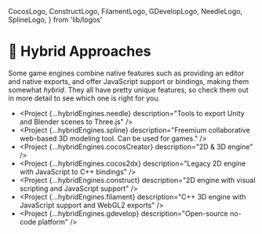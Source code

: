   CocosLogo,
  ConstructLogo,
  FilamentLogo,
  GDevelopLogo,
  NeedleLogo,
  SplineLogo,
} from 'lib/logos'

# 🧬 Hybrid Approaches

Some game engines combine native features such as providing an editor and native exports, and offer JavaScript support or bindings, making them somewhat _hybrid_. They all have pretty unique features, so check them out in more detail to see which one is right for you.

- <NeedleLogo /> <Project {...hybridEngines.needle} description="Tools to export Unity and Blender scenes to Three.js" />
- <SplineLogo /> <Project {...hybridEngines.spline} description="Freemium collaborative web-based 3D modeling tool. Can be used for games." />
- <CocosLogo /> <Project {...hybridEngines.cocosCreator} description="2D & 3D engine" />
- <CocosLogo /> <Project {...hybridEngines.cocos2dx} description="Legacy 2D engine with JavaScript to C++ bindings" />
- <ConstructLogo /> <Project {...hybridEngines.construct} description="2D engine with visual scripting and JavaScript support" />
- <FilamentLogo /> <Project {...hybridEngines.filament} description="C++ 3D engine with JavaScript support and WebGL2 exports" />
- <GDevelopLogo /> <Project {...hybridEngines.gdevelop} description="Open-source no-code platform" />
